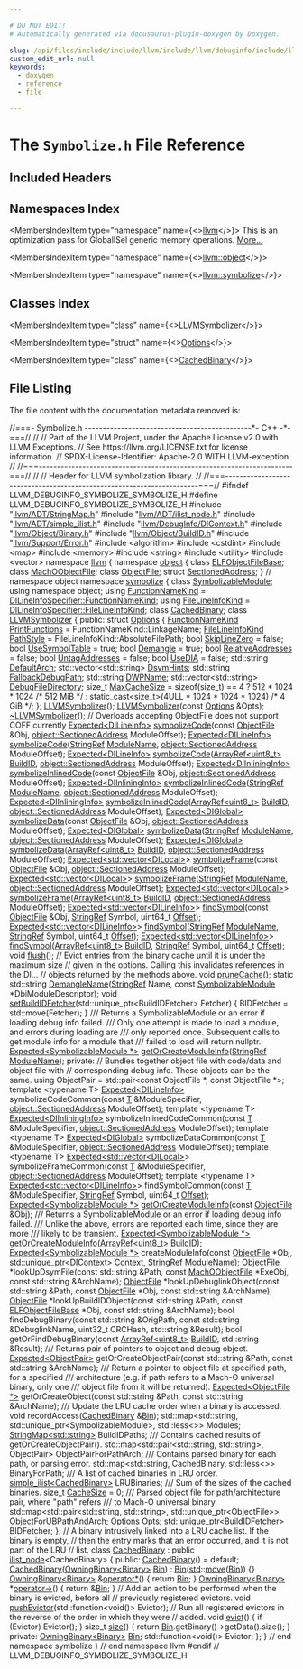 ```yaml
---

# DO NOT EDIT!
# Automatically generated via docusaurus-plugin-doxygen by Doxygen.

slug: /api/files/include/include/llvm/include/llvm/debuginfo/include/llvm/debuginfo/symbolize/symbolize-h
custom_edit_url: null
keywords:
  - doxygen
  - reference
  - file

---
```





# The `Symbolize.h` File Reference

<DoxygenPage pluginConfig={pluginConfig}>



## Included Headers

<IncludesList>
<IncludesListItem
  filePath="llvm/ADT/StringMap.h"
  permalink="/docs/api/files/include/include/llvm/include/llvm/adt/stringmap-h"
  isLocal="true" />
<IncludesListItem
  filePath="llvm/ADT/ilist_node.h"
  permalink="/docs/api/files/include/include/llvm/include/llvm/adt/ilist-node-h"
  isLocal="true" />
<IncludesListItem
  filePath="llvm/ADT/simple_ilist.h"
  permalink="/docs/api/files/include/include/llvm/include/llvm/adt/simple-ilist-h"
  isLocal="true" />
<IncludesListItem
  filePath="llvm/DebugInfo/DIContext.h"
  permalink="/docs/api/files/include/include/llvm/include/llvm/debuginfo/dicontext-h"
  isLocal="true" />
<IncludesListItem
  filePath="llvm/Object/Binary.h"
  permalink="/docs/api/files/include/include/llvm/include/llvm/object/binary-h"
  isLocal="true" />
<IncludesListItem
  filePath="llvm/Object/BuildID.h"
  permalink="/docs/api/files/include/include/llvm/include/llvm/object/buildid-h"
  isLocal="true" />
<IncludesListItem
  filePath="llvm/Support/Error.h"
  permalink="/docs/api/files/include/include/llvm/include/llvm/support/error-h"
  isLocal="true" />
<IncludesListItem
  filePath="algorithm"
  permalink=""
  isLocal="false" />
<IncludesListItem
  filePath="cstdint"
  permalink=""
  isLocal="false" />
<IncludesListItem
  filePath="map"
  permalink=""
  isLocal="false" />
<IncludesListItem
  filePath="memory"
  permalink=""
  isLocal="false" />
<IncludesListItem
  filePath="string"
  permalink=""
  isLocal="false" />
<IncludesListItem
  filePath="utility"
  permalink=""
  isLocal="false" />
<IncludesListItem
  filePath="vector"
  permalink=""
  isLocal="false" />
</IncludesList>

## Namespaces Index

<MembersIndex>

<MembersIndexItem
  type="namespace"
  name={<><a href="/docs/api/namespaces/llvm">llvm</a></>}>
This is an optimization pass for GlobalISel generic memory operations. <a href="/docs/api/namespaces/llvm/#details">More...</a>
</MembersIndexItem>

<MembersIndexItem
  type="namespace"
  name={<><a href="/docs/api/namespaces/llvm/object">llvm::object</a></>}>
</MembersIndexItem>

<MembersIndexItem
  type="namespace"
  name={<><a href="/docs/api/namespaces/llvm/symbolize">llvm::symbolize</a></>}>
</MembersIndexItem>

</MembersIndex>

## Classes Index

<MembersIndex>

<MembersIndexItem
  type="class"
  name={<><a href="/docs/api/classes/llvm/symbolize/llvmsymbolizer">LLVMSymbolizer</a></>}>
</MembersIndexItem>

<MembersIndexItem
  type="struct"
  name={<><a href="/docs/api/structs/llvm/symbolize/llvmsymbolizer/options">Options</a></>}>
</MembersIndexItem>

<MembersIndexItem
  type="class"
  name={<><a href="/docs/api/classes/llvm/symbolize/cachedbinary">CachedBinary</a></>}>
</MembersIndexItem>

</MembersIndex>


## File Listing

The file content with the documentation metadata removed is:

<ProgramListing>

<Link id="l00001" /><CodeLine lineNumber="1"><Highlight kind="comment">//===- Symbolize.h ----------------------------------------------&#42;- C++ -&#42;-===//</Highlight><Highlight kind="normal"></Highlight></CodeLine>
<Link id="l00002" /><CodeLine lineNumber="2"><Highlight kind="normal"></Highlight><Highlight kind="comment">//</Highlight><Highlight kind="normal"></Highlight></CodeLine>
<Link id="l00003" /><CodeLine lineNumber="3"><Highlight kind="normal"></Highlight><Highlight kind="comment">// Part of the LLVM Project, under the Apache License v2.0 with LLVM Exceptions.</Highlight><Highlight kind="normal"></Highlight></CodeLine>
<Link id="l00004" /><CodeLine lineNumber="4"><Highlight kind="normal"></Highlight><Highlight kind="comment">// See https://llvm.org/LICENSE.txt for license information.</Highlight><Highlight kind="normal"></Highlight></CodeLine>
<Link id="l00005" /><CodeLine lineNumber="5"><Highlight kind="normal"></Highlight><Highlight kind="comment">// SPDX-License-Identifier: Apache-2.0 WITH LLVM-exception</Highlight><Highlight kind="normal"></Highlight></CodeLine>
<Link id="l00006" /><CodeLine lineNumber="6"><Highlight kind="normal"></Highlight><Highlight kind="comment">//</Highlight><Highlight kind="normal"></Highlight></CodeLine>
<Link id="l00007" /><CodeLine lineNumber="7"><Highlight kind="normal"></Highlight><Highlight kind="comment">//===----------------------------------------------------------------------===//</Highlight><Highlight kind="normal"></Highlight></CodeLine>
<Link id="l00008" /><CodeLine lineNumber="8"><Highlight kind="normal"></Highlight><Highlight kind="comment">//</Highlight><Highlight kind="normal"></Highlight></CodeLine>
<Link id="l00009" /><CodeLine lineNumber="9"><Highlight kind="normal"></Highlight><Highlight kind="comment">// Header for LLVM symbolization library.</Highlight><Highlight kind="normal"></Highlight></CodeLine>
<Link id="l00010" /><CodeLine lineNumber="10"><Highlight kind="normal"></Highlight><Highlight kind="comment">//</Highlight><Highlight kind="normal"></Highlight></CodeLine>
<Link id="l00011" /><CodeLine lineNumber="11"><Highlight kind="normal"></Highlight><Highlight kind="comment">//===----------------------------------------------------------------------===//</Highlight><Highlight kind="normal"></Highlight></CodeLine>
<Link id="l00012" /><CodeLine lineNumber="12"><Highlight kind="normal"></Highlight></CodeLine>
<Link id="l00013" /><CodeLine lineNumber="13"><Highlight kind="normal"></Highlight><Highlight kind="preprocessor">#ifndef LLVM&#95;DEBUGINFO&#95;SYMBOLIZE&#95;SYMBOLIZE&#95;H</Highlight><Highlight kind="normal"></Highlight></CodeLine>
<Link id="l00014" /><CodeLine lineNumber="14"><Highlight kind="normal"></Highlight><Highlight kind="preprocessor">#define LLVM&#95;DEBUGINFO&#95;SYMBOLIZE&#95;SYMBOLIZE&#95;H</Highlight><Highlight kind="normal"></Highlight></CodeLine>
<Link id="l00015" /><CodeLine lineNumber="15"><Highlight kind="normal"></Highlight></CodeLine>
<Link id="l00016" /><CodeLine lineNumber="16"><Highlight kind="normal"></Highlight><Highlight kind="preprocessor">#include &quot;<a href="/docs/api/files/include/include/llvm/include/llvm/adt/stringmap-h">llvm/ADT/StringMap.h</a>&quot;</Highlight><Highlight kind="normal"></Highlight></CodeLine>
<Link id="l00017" /><CodeLine lineNumber="17"><Highlight kind="normal"></Highlight><Highlight kind="preprocessor">#include &quot;<a href="/docs/api/files/include/include/llvm/include/llvm/adt/ilist-node-h">llvm/ADT/ilist&#95;node.h</a>&quot;</Highlight><Highlight kind="normal"></Highlight></CodeLine>
<Link id="l00018" /><CodeLine lineNumber="18"><Highlight kind="normal"></Highlight><Highlight kind="preprocessor">#include &quot;<a href="/docs/api/files/include/include/llvm/include/llvm/adt/simple-ilist-h">llvm/ADT/simple&#95;ilist.h</a>&quot;</Highlight><Highlight kind="normal"></Highlight></CodeLine>
<Link id="l00019" /><CodeLine lineNumber="19"><Highlight kind="normal"></Highlight><Highlight kind="preprocessor">#include &quot;<a href="/docs/api/files/include/include/llvm/include/llvm/debuginfo/dicontext-h">llvm/DebugInfo/DIContext.h</a>&quot;</Highlight><Highlight kind="normal"></Highlight></CodeLine>
<Link id="l00020" /><CodeLine lineNumber="20"><Highlight kind="normal"></Highlight><Highlight kind="preprocessor">#include &quot;<a href="/docs/api/files/include/include/llvm/include/llvm/object/binary-h">llvm/Object/Binary.h</a>&quot;</Highlight><Highlight kind="normal"></Highlight></CodeLine>
<Link id="l00021" /><CodeLine lineNumber="21"><Highlight kind="normal"></Highlight><Highlight kind="preprocessor">#include &quot;<a href="/docs/api/files/include/include/llvm/include/llvm/object/buildid-h">llvm/Object/BuildID.h</a>&quot;</Highlight><Highlight kind="normal"></Highlight></CodeLine>
<Link id="l00022" /><CodeLine lineNumber="22"><Highlight kind="normal"></Highlight><Highlight kind="preprocessor">#include &quot;<a href="/docs/api/files/include/include/llvm/include/llvm/support/error-h">llvm/Support/Error.h</a>&quot;</Highlight><Highlight kind="normal"></Highlight></CodeLine>
<Link id="l00023" /><CodeLine lineNumber="23"><Highlight kind="normal"></Highlight><Highlight kind="preprocessor">#include &lt;algorithm&gt;</Highlight><Highlight kind="normal"></Highlight></CodeLine>
<Link id="l00024" /><CodeLine lineNumber="24"><Highlight kind="normal"></Highlight><Highlight kind="preprocessor">#include &lt;cstdint&gt;</Highlight><Highlight kind="normal"></Highlight></CodeLine>
<Link id="l00025" /><CodeLine lineNumber="25"><Highlight kind="normal"></Highlight><Highlight kind="preprocessor">#include &lt;map&gt;</Highlight><Highlight kind="normal"></Highlight></CodeLine>
<Link id="l00026" /><CodeLine lineNumber="26"><Highlight kind="normal"></Highlight><Highlight kind="preprocessor">#include &lt;memory&gt;</Highlight><Highlight kind="normal"></Highlight></CodeLine>
<Link id="l00027" /><CodeLine lineNumber="27"><Highlight kind="normal"></Highlight><Highlight kind="preprocessor">#include &lt;string&gt;</Highlight><Highlight kind="normal"></Highlight></CodeLine>
<Link id="l00028" /><CodeLine lineNumber="28"><Highlight kind="normal"></Highlight><Highlight kind="preprocessor">#include &lt;utility&gt;</Highlight><Highlight kind="normal"></Highlight></CodeLine>
<Link id="l00029" /><CodeLine lineNumber="29"><Highlight kind="normal"></Highlight><Highlight kind="preprocessor">#include &lt;vector&gt;</Highlight><Highlight kind="normal"></Highlight></CodeLine>
<Link id="l00030" /><CodeLine lineNumber="30"><Highlight kind="normal"></Highlight></CodeLine>
<Link id="l00031" /><CodeLine lineNumber="31"><Highlight kind="normal"></Highlight><Highlight kind="keyword">namespace </Highlight><Highlight kind="normal"><a href="/docs/api/namespaces/llvm">llvm</a> &#123;</Highlight></CodeLine>
<Link id="l00032" /><CodeLine lineNumber="32"><Highlight kind="normal"></Highlight><Highlight kind="keyword">namespace </Highlight><Highlight kind="normal"><a href="/docs/api/namespaces/llvm/object">object</a> &#123;</Highlight></CodeLine>
<Link id="l00033" /><CodeLine lineNumber="33"><Highlight kind="normal"></Highlight><Highlight kind="keyword">class </Highlight><Highlight kind="normal"><a href="/docs/api/classes/llvm/object/elfobjectfilebase">ELFObjectFileBase</a>;</Highlight></CodeLine>
<Link id="l00034" /><CodeLine lineNumber="34"><Highlight kind="normal"></Highlight><Highlight kind="keyword">class </Highlight><Highlight kind="normal"><a href="/docs/api/classes/llvm/object/machoobjectfile">MachOObjectFile</a>;</Highlight></CodeLine>
<Link id="l00035" /><CodeLine lineNumber="35"><Highlight kind="normal"></Highlight><Highlight kind="keyword">class </Highlight><Highlight kind="normal"><a href="/docs/api/classes/llvm/object/objectfile">ObjectFile</a>;</Highlight></CodeLine>
<Link id="l00036" /><CodeLine lineNumber="36"><Highlight kind="normal"></Highlight><Highlight kind="keyword">struct </Highlight><Highlight kind="normal"><a href="/docs/api/structs/llvm/object/sectionedaddress">SectionedAddress</a>;</Highlight></CodeLine>
<Link id="l00037" /><CodeLine lineNumber="37"><Highlight kind="normal">&#125; </Highlight><Highlight kind="comment">// namespace object</Highlight><Highlight kind="normal"></Highlight></CodeLine>
<Link id="l00038" /><CodeLine lineNumber="38"><Highlight kind="normal"></Highlight></CodeLine>
<Link id="l00039" /><CodeLine lineNumber="39"><Highlight kind="normal"></Highlight><Highlight kind="keyword">namespace </Highlight><Highlight kind="normal"><a href="/docs/api/namespaces/llvm/symbolize">symbolize</a> &#123;</Highlight></CodeLine>
<Link id="l00040" /><CodeLine lineNumber="40"><Highlight kind="normal"></Highlight></CodeLine>
<Link id="l00041" /><CodeLine lineNumber="41"><Highlight kind="normal"></Highlight><Highlight kind="keyword">class </Highlight><Highlight kind="normal"><a href="/docs/api/classes/llvm/symbolize/symbolizablemodule">SymbolizableModule</a>;</Highlight></CodeLine>
<Link id="l00042" /><CodeLine lineNumber="42"><Highlight kind="normal"></Highlight></CodeLine>
<Link id="l00043" /><CodeLine lineNumber="43"><Highlight kind="normal"></Highlight><Highlight kind="keyword">using namespace </Highlight><Highlight kind="normal">object;</Highlight></CodeLine>
<Link id="l00044" /><CodeLine lineNumber="44"><Highlight kind="normal"></Highlight></CodeLine>
<Link id="l00045" /><CodeLine lineNumber="45"><Highlight kind="normal"></Highlight><Highlight kind="keyword">using </Highlight><Highlight kind="normal"><a href="/docs/api/namespaces/llvm/symbolize/#af91736a8635f616fd8ff6b2123db6548">FunctionNameKind</a> = <a href="/docs/api/structs/llvm/dilineinfospecifier/#adb21199c7202d4e81277bb7c89d635b7">DILineInfoSpecifier::FunctionNameKind</a>;</Highlight></CodeLine>
<Link id="l00046" /><CodeLine lineNumber="46" lineLink="/docs/api/namespaces/llvm/symbolize/#a7303efc7166d6b0df753359078bdcc96"><Highlight kind="normal"></Highlight><Highlight kind="keyword">using </Highlight><Highlight kind="normal"><a href="/docs/api/namespaces/llvm/symbolize/#a7303efc7166d6b0df753359078bdcc96">FileLineInfoKind</a> = <a href="/docs/api/structs/llvm/dilineinfospecifier/#a4d01b170267924ab4225e3c93ad666c3">DILineInfoSpecifier::FileLineInfoKind</a>;</Highlight></CodeLine>
<Link id="l00047" /><CodeLine lineNumber="47"><Highlight kind="normal"></Highlight></CodeLine>
<Link id="l00048" /><CodeLine lineNumber="48"><Highlight kind="normal"></Highlight><Highlight kind="keyword">class </Highlight><Highlight kind="normal"><a href="/docs/api/classes/llvm/symbolize/cachedbinary">CachedBinary</a>;</Highlight></CodeLine>
<Link id="l00049" /><CodeLine lineNumber="49"><Highlight kind="normal"></Highlight></CodeLine>
<Link id="l00050" /><CodeLine lineNumber="50" lineLink="/docs/api/classes/llvm/symbolize/llvmsymbolizer"><Highlight kind="normal"></Highlight><Highlight kind="keyword">class </Highlight><Highlight kind="normal"><a href="/docs/api/classes/llvm/symbolize/llvmsymbolizer/#a39f13246dbb1bf0a0544be9235e67a66">LLVMSymbolizer</a> &#123;</Highlight></CodeLine>
<Link id="l00051" /><CodeLine lineNumber="51"><Highlight kind="normal"></Highlight><Highlight kind="keyword">public</Highlight><Highlight kind="normal">:</Highlight></CodeLine>
<Link id="l00052" /><CodeLine lineNumber="52" lineLink="/docs/api/structs/llvm/symbolize/llvmsymbolizer/options"><Highlight kind="normal">  </Highlight><Highlight kind="keyword">struct </Highlight><Highlight kind="normal"><a href="/docs/api/structs/llvm/symbolize/llvmsymbolizer/options">Options</a> &#123;</Highlight></CodeLine>
<Link id="l00053" /><CodeLine lineNumber="53" lineLink="/docs/api/structs/llvm/symbolize/llvmsymbolizer/options/#abdeb6aa63ca725500b49c4db43754590"><Highlight kind="normal">    <a href="/docs/api/namespaces/llvm/symbolize/#af91736a8635f616fd8ff6b2123db6548">FunctionNameKind</a> <a href="/docs/api/structs/llvm/symbolize/llvmsymbolizer/options/#abdeb6aa63ca725500b49c4db43754590">PrintFunctions</a> = FunctionNameKind::LinkageName;</Highlight></CodeLine>
<Link id="l00054" /><CodeLine lineNumber="54" lineLink="/docs/api/structs/llvm/symbolize/llvmsymbolizer/options/#ac51306e7ac181d7ec1da20ce1916880c"><Highlight kind="normal">    <a href="/docs/api/namespaces/llvm/symbolize/#a7303efc7166d6b0df753359078bdcc96">FileLineInfoKind</a> <a href="/docs/api/structs/llvm/symbolize/llvmsymbolizer/options/#ac51306e7ac181d7ec1da20ce1916880c">PathStyle</a> = FileLineInfoKind::AbsoluteFilePath;</Highlight></CodeLine>
<Link id="l00055" /><CodeLine lineNumber="55" lineLink="/docs/api/structs/llvm/symbolize/llvmsymbolizer/options/#aa4783fba6b6e13f949b16e840994a8ee"><Highlight kind="normal">    </Highlight><Highlight kind="keywordtype">bool</Highlight><Highlight kind="normal"> <a href="/docs/api/structs/llvm/symbolize/llvmsymbolizer/options/#aa4783fba6b6e13f949b16e840994a8ee">SkipLineZero</a> = </Highlight><Highlight kind="keyword">false</Highlight><Highlight kind="normal">;</Highlight></CodeLine>
<Link id="l00056" /><CodeLine lineNumber="56" lineLink="/docs/api/structs/llvm/symbolize/llvmsymbolizer/options/#a70b639e66b3942c70fa1901bfbf3d272"><Highlight kind="normal">    </Highlight><Highlight kind="keywordtype">bool</Highlight><Highlight kind="normal"> <a href="/docs/api/structs/llvm/symbolize/llvmsymbolizer/options/#a70b639e66b3942c70fa1901bfbf3d272">UseSymbolTable</a> = </Highlight><Highlight kind="keyword">true</Highlight><Highlight kind="normal">;</Highlight></CodeLine>
<Link id="l00057" /><CodeLine lineNumber="57" lineLink="/docs/api/structs/llvm/symbolize/llvmsymbolizer/options/#ae9015c857bcb610c7820e98868ee9234"><Highlight kind="normal">    </Highlight><Highlight kind="keywordtype">bool</Highlight><Highlight kind="normal"> <a href="/docs/api/structs/llvm/symbolize/llvmsymbolizer/options/#ae9015c857bcb610c7820e98868ee9234">Demangle</a> = </Highlight><Highlight kind="keyword">true</Highlight><Highlight kind="normal">;</Highlight></CodeLine>
<Link id="l00058" /><CodeLine lineNumber="58" lineLink="/docs/api/structs/llvm/symbolize/llvmsymbolizer/options/#a0cfccb5cd2ca34654b13689a68aaf9b3"><Highlight kind="normal">    </Highlight><Highlight kind="keywordtype">bool</Highlight><Highlight kind="normal"> <a href="/docs/api/structs/llvm/symbolize/llvmsymbolizer/options/#a0cfccb5cd2ca34654b13689a68aaf9b3">RelativeAddresses</a> = </Highlight><Highlight kind="keyword">false</Highlight><Highlight kind="normal">;</Highlight></CodeLine>
<Link id="l00059" /><CodeLine lineNumber="59" lineLink="/docs/api/structs/llvm/symbolize/llvmsymbolizer/options/#aba0534ea60e4717517fefc3b8a49e54e"><Highlight kind="normal">    </Highlight><Highlight kind="keywordtype">bool</Highlight><Highlight kind="normal"> <a href="/docs/api/structs/llvm/symbolize/llvmsymbolizer/options/#aba0534ea60e4717517fefc3b8a49e54e">UntagAddresses</a> = </Highlight><Highlight kind="keyword">false</Highlight><Highlight kind="normal">;</Highlight></CodeLine>
<Link id="l00060" /><CodeLine lineNumber="60" lineLink="/docs/api/structs/llvm/symbolize/llvmsymbolizer/options/#ad0b3267d113eb687cdcfec35a39ac468"><Highlight kind="normal">    </Highlight><Highlight kind="keywordtype">bool</Highlight><Highlight kind="normal"> <a href="/docs/api/structs/llvm/symbolize/llvmsymbolizer/options/#ad0b3267d113eb687cdcfec35a39ac468">UseDIA</a> = </Highlight><Highlight kind="keyword">false</Highlight><Highlight kind="normal">;</Highlight></CodeLine>
<Link id="l00061" /><CodeLine lineNumber="61" lineLink="/docs/api/structs/llvm/symbolize/llvmsymbolizer/options/#a7ea5a0427602386e097882ad55e55f8b"><Highlight kind="normal">    std::string <a href="/docs/api/structs/llvm/symbolize/llvmsymbolizer/options/#a7ea5a0427602386e097882ad55e55f8b">DefaultArch</a>;</Highlight></CodeLine>
<Link id="l00062" /><CodeLine lineNumber="62" lineLink="/docs/api/structs/llvm/symbolize/llvmsymbolizer/options/#a83bfb6706040239f0dca6b15aa8d29d9"><Highlight kind="normal">    std::vector&lt;std::string&gt; <a href="/docs/api/structs/llvm/symbolize/llvmsymbolizer/options/#a83bfb6706040239f0dca6b15aa8d29d9">DsymHints</a>;</Highlight></CodeLine>
<Link id="l00063" /><CodeLine lineNumber="63" lineLink="/docs/api/structs/llvm/symbolize/llvmsymbolizer/options/#ab6a0411a2a1d6772f0fabca4d3b6a5f9"><Highlight kind="normal">    std::string <a href="/docs/api/structs/llvm/symbolize/llvmsymbolizer/options/#ab6a0411a2a1d6772f0fabca4d3b6a5f9">FallbackDebugPath</a>;</Highlight></CodeLine>
<Link id="l00064" /><CodeLine lineNumber="64" lineLink="/docs/api/structs/llvm/symbolize/llvmsymbolizer/options/#a2c1e920d268588d487485128a1bcc501"><Highlight kind="normal">    std::string <a href="/docs/api/structs/llvm/symbolize/llvmsymbolizer/options/#a2c1e920d268588d487485128a1bcc501">DWPName</a>;</Highlight></CodeLine>
<Link id="l00065" /><CodeLine lineNumber="65" lineLink="/docs/api/structs/llvm/symbolize/llvmsymbolizer/options/#a631a1874eff8ce24ab44c9feb7a7138c"><Highlight kind="normal">    std::vector&lt;std::string&gt; <a href="/docs/api/structs/llvm/symbolize/llvmsymbolizer/options/#a631a1874eff8ce24ab44c9feb7a7138c">DebugFileDirectory</a>;</Highlight></CodeLine>
<Link id="l00066" /><CodeLine lineNumber="66" lineLink="/docs/api/structs/llvm/symbolize/llvmsymbolizer/options/#af3f3c20d065771eed9d78bcb7f1e0e78"><Highlight kind="normal">    </Highlight><Highlight kind="keywordtype">size&#95;t</Highlight><Highlight kind="normal"> <a href="/docs/api/structs/llvm/symbolize/llvmsymbolizer/options/#af3f3c20d065771eed9d78bcb7f1e0e78">MaxCacheSize</a> =</Highlight></CodeLine>
<Link id="l00067" /><CodeLine lineNumber="67"><Highlight kind="normal">        </Highlight><Highlight kind="keyword">sizeof</Highlight><Highlight kind="normal">(size&#95;t) == 4</Highlight></CodeLine>
<Link id="l00068" /><CodeLine lineNumber="68"><Highlight kind="normal">            ? 512 &#42; 1024 &#42; 1024 </Highlight><Highlight kind="comment">/&#42; 512 MiB &#42;/</Highlight><Highlight kind="normal"></Highlight></CodeLine>
<Link id="l00069" /><CodeLine lineNumber="69"><Highlight kind="normal">            : static&#95;cast&lt;size&#95;t&gt;(4ULL &#42; 1024 &#42; 1024 &#42; 1024) </Highlight><Highlight kind="comment">/&#42; 4 GiB &#42;/</Highlight><Highlight kind="normal">;</Highlight></CodeLine>
<Link id="l00070" /><CodeLine lineNumber="70"><Highlight kind="normal">  &#125;;</Highlight></CodeLine>
<Link id="l00071" /><CodeLine lineNumber="71"><Highlight kind="normal"></Highlight></CodeLine>
<Link id="l00072" /><CodeLine lineNumber="72" lineLink="/docs/api/classes/llvm/symbolize/llvmsymbolizer/#a39f13246dbb1bf0a0544be9235e67a66"><Highlight kind="normal">  <a href="/docs/api/classes/llvm/symbolize/llvmsymbolizer/#a39f13246dbb1bf0a0544be9235e67a66">LLVMSymbolizer</a>();</Highlight></CodeLine>
<Link id="l00073" /><CodeLine lineNumber="73"><Highlight kind="normal">  <a href="/docs/api/classes/llvm/symbolize/llvmsymbolizer/#a39f13246dbb1bf0a0544be9235e67a66">LLVMSymbolizer</a>(</Highlight><Highlight kind="keyword">const</Highlight><Highlight kind="normal"> <a href="/docs/api/structs/llvm/symbolize/llvmsymbolizer/options">Options</a> &amp;Opts);</Highlight></CodeLine>
<Link id="l00074" /><CodeLine lineNumber="74"><Highlight kind="normal"></Highlight></CodeLine>
<Link id="l00075" /><CodeLine lineNumber="75" lineLink="/docs/api/classes/llvm/symbolize/llvmsymbolizer/#afdca06adf505798c2388e3a5f9e6e843"><Highlight kind="normal">  <a href="/docs/api/classes/llvm/symbolize/llvmsymbolizer/#afdca06adf505798c2388e3a5f9e6e843">~LLVMSymbolizer</a>();</Highlight></CodeLine>
<Link id="l00076" /><CodeLine lineNumber="76"><Highlight kind="normal"></Highlight></CodeLine>
<Link id="l00077" /><CodeLine lineNumber="77"><Highlight kind="normal">  </Highlight><Highlight kind="comment">// Overloads accepting ObjectFile does not support COFF currently</Highlight><Highlight kind="normal"></Highlight></CodeLine>
<Link id="l00078" /><CodeLine lineNumber="78"><Highlight kind="normal">  <a href="/docs/api/classes/llvm/expected">Expected&lt;DILineInfo&gt;</a> <a href="/docs/api/classes/llvm/symbolize/llvmsymbolizer/#a470d2db86d3df75e22b547906ca11f8a">symbolizeCode</a>(</Highlight><Highlight kind="keyword">const</Highlight><Highlight kind="normal"> <a href="/docs/api/classes/llvm/object/objectfile">ObjectFile</a> &amp;Obj,</Highlight></CodeLine>
<Link id="l00079" /><CodeLine lineNumber="79"><Highlight kind="normal">                                     <a href="/docs/api/structs/llvm/object/sectionedaddress">object::SectionedAddress</a> ModuleOffset);</Highlight></CodeLine>
<Link id="l00080" /><CodeLine lineNumber="80"><Highlight kind="normal">  <a href="/docs/api/classes/llvm/expected">Expected&lt;DILineInfo&gt;</a> <a href="/docs/api/classes/llvm/symbolize/llvmsymbolizer/#a470d2db86d3df75e22b547906ca11f8a">symbolizeCode</a>(<a href="/docs/api/classes/llvm/stringref">StringRef</a> <a href="/docs/api/structs/modulename">ModuleName</a>,</Highlight></CodeLine>
<Link id="l00081" /><CodeLine lineNumber="81"><Highlight kind="normal">                                     <a href="/docs/api/structs/llvm/object/sectionedaddress">object::SectionedAddress</a> ModuleOffset);</Highlight></CodeLine>
<Link id="l00082" /><CodeLine lineNumber="82"><Highlight kind="normal">  <a href="/docs/api/classes/llvm/expected">Expected&lt;DILineInfo&gt;</a> <a href="/docs/api/classes/llvm/symbolize/llvmsymbolizer/#a470d2db86d3df75e22b547906ca11f8a">symbolizeCode</a>(<a href="/docs/api/classes/llvm/arrayref">ArrayRef&lt;uint8&#95;t&gt;</a> <a href="/docs/api/namespaces/llvm/object/#a4304894bcf353bce5ba4d3dd7ff534d7">BuildID</a>,</Highlight></CodeLine>
<Link id="l00083" /><CodeLine lineNumber="83"><Highlight kind="normal">                                     <a href="/docs/api/structs/llvm/object/sectionedaddress">object::SectionedAddress</a> ModuleOffset);</Highlight></CodeLine>
<Link id="l00084" /><CodeLine lineNumber="84"><Highlight kind="normal">  <a href="/docs/api/classes/llvm/expected">Expected&lt;DIInliningInfo&gt;</a></Highlight></CodeLine>
<Link id="l00085" /><CodeLine lineNumber="85"><Highlight kind="normal">  <a href="/docs/api/classes/llvm/symbolize/llvmsymbolizer/#a10c142501ceaf80a4cec850facc43fef">symbolizeInlinedCode</a>(</Highlight><Highlight kind="keyword">const</Highlight><Highlight kind="normal"> <a href="/docs/api/classes/llvm/object/objectfile">ObjectFile</a> &amp;Obj,</Highlight></CodeLine>
<Link id="l00086" /><CodeLine lineNumber="86"><Highlight kind="normal">                       <a href="/docs/api/structs/llvm/object/sectionedaddress">object::SectionedAddress</a> ModuleOffset);</Highlight></CodeLine>
<Link id="l00087" /><CodeLine lineNumber="87"><Highlight kind="normal">  <a href="/docs/api/classes/llvm/expected">Expected&lt;DIInliningInfo&gt;</a></Highlight></CodeLine>
<Link id="l00088" /><CodeLine lineNumber="88"><Highlight kind="normal">  <a href="/docs/api/classes/llvm/symbolize/llvmsymbolizer/#a10c142501ceaf80a4cec850facc43fef">symbolizeInlinedCode</a>(<a href="/docs/api/classes/llvm/stringref">StringRef</a> <a href="/docs/api/structs/modulename">ModuleName</a>,</Highlight></CodeLine>
<Link id="l00089" /><CodeLine lineNumber="89"><Highlight kind="normal">                       <a href="/docs/api/structs/llvm/object/sectionedaddress">object::SectionedAddress</a> ModuleOffset);</Highlight></CodeLine>
<Link id="l00090" /><CodeLine lineNumber="90"><Highlight kind="normal">  <a href="/docs/api/classes/llvm/expected">Expected&lt;DIInliningInfo&gt;</a></Highlight></CodeLine>
<Link id="l00091" /><CodeLine lineNumber="91"><Highlight kind="normal">  <a href="/docs/api/classes/llvm/symbolize/llvmsymbolizer/#a10c142501ceaf80a4cec850facc43fef">symbolizeInlinedCode</a>(<a href="/docs/api/classes/llvm/arrayref">ArrayRef&lt;uint8&#95;t&gt;</a> <a href="/docs/api/namespaces/llvm/object/#a4304894bcf353bce5ba4d3dd7ff534d7">BuildID</a>,</Highlight></CodeLine>
<Link id="l00092" /><CodeLine lineNumber="92"><Highlight kind="normal">                       <a href="/docs/api/structs/llvm/object/sectionedaddress">object::SectionedAddress</a> ModuleOffset);</Highlight></CodeLine>
<Link id="l00093" /><CodeLine lineNumber="93"><Highlight kind="normal"></Highlight></CodeLine>
<Link id="l00094" /><CodeLine lineNumber="94"><Highlight kind="normal">  <a href="/docs/api/classes/llvm/expected">Expected&lt;DIGlobal&gt;</a> <a href="/docs/api/classes/llvm/symbolize/llvmsymbolizer/#ad30dcb9a6b361365791c5cf0286550a9">symbolizeData</a>(</Highlight><Highlight kind="keyword">const</Highlight><Highlight kind="normal"> <a href="/docs/api/classes/llvm/object/objectfile">ObjectFile</a> &amp;Obj,</Highlight></CodeLine>
<Link id="l00095" /><CodeLine lineNumber="95"><Highlight kind="normal">                                   <a href="/docs/api/structs/llvm/object/sectionedaddress">object::SectionedAddress</a> ModuleOffset);</Highlight></CodeLine>
<Link id="l00096" /><CodeLine lineNumber="96"><Highlight kind="normal">  <a href="/docs/api/classes/llvm/expected">Expected&lt;DIGlobal&gt;</a> <a href="/docs/api/classes/llvm/symbolize/llvmsymbolizer/#ad30dcb9a6b361365791c5cf0286550a9">symbolizeData</a>(<a href="/docs/api/classes/llvm/stringref">StringRef</a> <a href="/docs/api/structs/modulename">ModuleName</a>,</Highlight></CodeLine>
<Link id="l00097" /><CodeLine lineNumber="97"><Highlight kind="normal">                                   <a href="/docs/api/structs/llvm/object/sectionedaddress">object::SectionedAddress</a> ModuleOffset);</Highlight></CodeLine>
<Link id="l00098" /><CodeLine lineNumber="98"><Highlight kind="normal">  <a href="/docs/api/classes/llvm/expected">Expected&lt;DIGlobal&gt;</a> <a href="/docs/api/classes/llvm/symbolize/llvmsymbolizer/#ad30dcb9a6b361365791c5cf0286550a9">symbolizeData</a>(<a href="/docs/api/classes/llvm/arrayref">ArrayRef&lt;uint8&#95;t&gt;</a> <a href="/docs/api/namespaces/llvm/object/#a4304894bcf353bce5ba4d3dd7ff534d7">BuildID</a>,</Highlight></CodeLine>
<Link id="l00099" /><CodeLine lineNumber="99"><Highlight kind="normal">                                   <a href="/docs/api/structs/llvm/object/sectionedaddress">object::SectionedAddress</a> ModuleOffset);</Highlight></CodeLine>
<Link id="l00100" /><CodeLine lineNumber="100"><Highlight kind="normal">  <a href="/docs/api/classes/llvm/expected">Expected&lt;std::vector&lt;DILocal&gt;</a>&gt;</Highlight></CodeLine>
<Link id="l00101" /><CodeLine lineNumber="101"><Highlight kind="normal">  <a href="/docs/api/classes/llvm/symbolize/llvmsymbolizer/#ad5af875d56b4ad947a488f347d754eaa">symbolizeFrame</a>(</Highlight><Highlight kind="keyword">const</Highlight><Highlight kind="normal"> <a href="/docs/api/classes/llvm/object/objectfile">ObjectFile</a> &amp;Obj, <a href="/docs/api/structs/llvm/object/sectionedaddress">object::SectionedAddress</a> ModuleOffset);</Highlight></CodeLine>
<Link id="l00102" /><CodeLine lineNumber="102"><Highlight kind="normal">  <a href="/docs/api/classes/llvm/expected">Expected&lt;std::vector&lt;DILocal&gt;</a>&gt;</Highlight></CodeLine>
<Link id="l00103" /><CodeLine lineNumber="103"><Highlight kind="normal">  <a href="/docs/api/classes/llvm/symbolize/llvmsymbolizer/#ad5af875d56b4ad947a488f347d754eaa">symbolizeFrame</a>(<a href="/docs/api/classes/llvm/stringref">StringRef</a> <a href="/docs/api/structs/modulename">ModuleName</a>, <a href="/docs/api/structs/llvm/object/sectionedaddress">object::SectionedAddress</a> ModuleOffset);</Highlight></CodeLine>
<Link id="l00104" /><CodeLine lineNumber="104"><Highlight kind="normal">  <a href="/docs/api/classes/llvm/expected">Expected&lt;std::vector&lt;DILocal&gt;</a>&gt;</Highlight></CodeLine>
<Link id="l00105" /><CodeLine lineNumber="105"><Highlight kind="normal">  <a href="/docs/api/classes/llvm/symbolize/llvmsymbolizer/#ad5af875d56b4ad947a488f347d754eaa">symbolizeFrame</a>(<a href="/docs/api/classes/llvm/arrayref">ArrayRef&lt;uint8&#95;t&gt;</a> <a href="/docs/api/namespaces/llvm/object/#a4304894bcf353bce5ba4d3dd7ff534d7">BuildID</a>,</Highlight></CodeLine>
<Link id="l00106" /><CodeLine lineNumber="106"><Highlight kind="normal">                 <a href="/docs/api/structs/llvm/object/sectionedaddress">object::SectionedAddress</a> ModuleOffset);</Highlight></CodeLine>
<Link id="l00107" /><CodeLine lineNumber="107"><Highlight kind="normal"></Highlight></CodeLine>
<Link id="l00108" /><CodeLine lineNumber="108"><Highlight kind="normal">  <a href="/docs/api/classes/llvm/expected">Expected&lt;std::vector&lt;DILineInfo&gt;</a>&gt;</Highlight></CodeLine>
<Link id="l00109" /><CodeLine lineNumber="109"><Highlight kind="normal">  <a href="/docs/api/classes/llvm/symbolize/llvmsymbolizer/#a07f4f2aabb99792d97308004be63e439">findSymbol</a>(</Highlight><Highlight kind="keyword">const</Highlight><Highlight kind="normal"> <a href="/docs/api/classes/llvm/object/objectfile">ObjectFile</a> &amp;Obj, <a href="/docs/api/classes/llvm/stringref">StringRef</a> Symbol, uint64&#95;t <a href="/docs/api/namespaces/llvm/#a05f5b9a11bdcc5feba62899f95dcf878a3134224cba2545bc57954d3b072aebb4">Offset</a>);</Highlight></CodeLine>
<Link id="l00110" /><CodeLine lineNumber="110"><Highlight kind="normal">  <a href="/docs/api/classes/llvm/expected">Expected&lt;std::vector&lt;DILineInfo&gt;</a>&gt;</Highlight></CodeLine>
<Link id="l00111" /><CodeLine lineNumber="111"><Highlight kind="normal">  <a href="/docs/api/classes/llvm/symbolize/llvmsymbolizer/#a07f4f2aabb99792d97308004be63e439">findSymbol</a>(<a href="/docs/api/classes/llvm/stringref">StringRef</a> <a href="/docs/api/structs/modulename">ModuleName</a>, <a href="/docs/api/classes/llvm/stringref">StringRef</a> Symbol, uint64&#95;t <a href="/docs/api/namespaces/llvm/#a05f5b9a11bdcc5feba62899f95dcf878a3134224cba2545bc57954d3b072aebb4">Offset</a>);</Highlight></CodeLine>
<Link id="l00112" /><CodeLine lineNumber="112"><Highlight kind="normal">  <a href="/docs/api/classes/llvm/expected">Expected&lt;std::vector&lt;DILineInfo&gt;</a>&gt;</Highlight></CodeLine>
<Link id="l00113" /><CodeLine lineNumber="113"><Highlight kind="normal">  <a href="/docs/api/classes/llvm/symbolize/llvmsymbolizer/#a07f4f2aabb99792d97308004be63e439">findSymbol</a>(<a href="/docs/api/classes/llvm/arrayref">ArrayRef&lt;uint8&#95;t&gt;</a> <a href="/docs/api/namespaces/llvm/object/#a4304894bcf353bce5ba4d3dd7ff534d7">BuildID</a>, <a href="/docs/api/classes/llvm/stringref">StringRef</a> Symbol, uint64&#95;t <a href="/docs/api/namespaces/llvm/#a05f5b9a11bdcc5feba62899f95dcf878a3134224cba2545bc57954d3b072aebb4">Offset</a>);</Highlight></CodeLine>
<Link id="l00114" /><CodeLine lineNumber="114"><Highlight kind="normal"></Highlight></CodeLine>
<Link id="l00115" /><CodeLine lineNumber="115"><Highlight kind="normal">  </Highlight><Highlight kind="keywordtype">void</Highlight><Highlight kind="normal"> <a href="/docs/api/classes/llvm/symbolize/llvmsymbolizer/#a55acc9d1e9e674ff72434597c181ecd1">flush</a>();</Highlight></CodeLine>
<Link id="l00116" /><CodeLine lineNumber="116"><Highlight kind="normal"></Highlight></CodeLine>
<Link id="l00117" /><CodeLine lineNumber="117"><Highlight kind="normal">  </Highlight><Highlight kind="comment">// Evict entries from the binary cache until it is under the maximum size</Highlight><Highlight kind="normal"></Highlight></CodeLine>
<Link id="l00118" /><CodeLine lineNumber="118"><Highlight kind="normal">  </Highlight><Highlight kind="comment">// given in the options. Calling this invalidates references in the DI...</Highlight><Highlight kind="normal"></Highlight></CodeLine>
<Link id="l00119" /><CodeLine lineNumber="119"><Highlight kind="normal">  </Highlight><Highlight kind="comment">// objects returned by the methods above.</Highlight><Highlight kind="normal"></Highlight></CodeLine>
<Link id="l00120" /><CodeLine lineNumber="120"><Highlight kind="normal">  </Highlight><Highlight kind="keywordtype">void</Highlight><Highlight kind="normal"> <a href="/docs/api/classes/llvm/symbolize/llvmsymbolizer/#a06ed8ab9b40fc7e7570f10a81a9c3fc1">pruneCache</a>();</Highlight></CodeLine>
<Link id="l00121" /><CodeLine lineNumber="121"><Highlight kind="normal"></Highlight></CodeLine>
<Link id="l00122" /><CodeLine lineNumber="122"><Highlight kind="normal">  </Highlight><Highlight kind="keyword">static</Highlight><Highlight kind="normal"> std::string</Highlight></CodeLine>
<Link id="l00123" /><CodeLine lineNumber="123"><Highlight kind="normal">  <a href="/docs/api/classes/llvm/symbolize/llvmsymbolizer/#a06a25cb56878fe4f0431c046d1a67fcf">DemangleName</a>(<a href="/docs/api/classes/llvm/stringref">StringRef</a> Name, </Highlight><Highlight kind="keyword">const</Highlight><Highlight kind="normal"> <a href="/docs/api/classes/llvm/symbolize/symbolizablemodule">SymbolizableModule</a> &#42;DbiModuleDescriptor);</Highlight></CodeLine>
<Link id="l00124" /><CodeLine lineNumber="124"><Highlight kind="normal"></Highlight></CodeLine>
<Link id="l00125" /><CodeLine lineNumber="125" lineLink="/docs/api/classes/llvm/symbolize/llvmsymbolizer/#afebf63c3ae5d72cba8af7b99c6f8dc42"><Highlight kind="normal">  </Highlight><Highlight kind="keywordtype">void</Highlight><Highlight kind="normal"> <a href="/docs/api/classes/llvm/symbolize/llvmsymbolizer/#afebf63c3ae5d72cba8af7b99c6f8dc42">setBuildIDFetcher</a>(std::unique&#95;ptr&lt;BuildIDFetcher&gt; Fetcher) &#123;</Highlight></CodeLine>
<Link id="l00126" /><CodeLine lineNumber="126"><Highlight kind="normal">    BIDFetcher = std::move(Fetcher);</Highlight></CodeLine>
<Link id="l00127" /><CodeLine lineNumber="127"><Highlight kind="normal">  &#125;</Highlight></CodeLine>
<Link id="l00128" /><CodeLine lineNumber="128"><Highlight kind="normal"></Highlight><Highlight kind="comment"></Highlight></CodeLine>
<Link id="l00129" /><CodeLine lineNumber="129"><Highlight kind="comment">  /// Returns a SymbolizableModule or an error if loading debug info failed.</Highlight></CodeLine>
<Link id="l00130" /><CodeLine lineNumber="130"><Highlight kind="comment">  /// Only one attempt is made to load a module, and errors during loading are</Highlight></CodeLine>
<Link id="l00131" /><CodeLine lineNumber="131"><Highlight kind="comment">  /// only reported once. Subsequent calls to get module info for a module that</Highlight></CodeLine>
<Link id="l00132" /><CodeLine lineNumber="132"><Highlight kind="comment">  /// failed to load will return nullptr.</Highlight><Highlight kind="normal"></Highlight></CodeLine>
<Link id="l00133" /><CodeLine lineNumber="133"><Highlight kind="normal">  <a href="/docs/api/classes/llvm/expected">Expected&lt;SymbolizableModule &#42;&gt;</a> <a href="/docs/api/classes/llvm/symbolize/llvmsymbolizer/#aed363690d82a9bc955ab653a37e75090">getOrCreateModuleInfo</a>(<a href="/docs/api/classes/llvm/stringref">StringRef</a> <a href="/docs/api/structs/modulename">ModuleName</a>);</Highlight></CodeLine>
<Link id="l00134" /><CodeLine lineNumber="134"><Highlight kind="normal"></Highlight></CodeLine>
<Link id="l00135" /><CodeLine lineNumber="135"><Highlight kind="normal"></Highlight><Highlight kind="keyword">private</Highlight><Highlight kind="normal">:</Highlight></CodeLine>
<Link id="l00136" /><CodeLine lineNumber="136"><Highlight kind="normal">  </Highlight><Highlight kind="comment">// Bundles together object file with code/data and object file with</Highlight><Highlight kind="normal"></Highlight></CodeLine>
<Link id="l00137" /><CodeLine lineNumber="137"><Highlight kind="normal">  </Highlight><Highlight kind="comment">// corresponding debug info. These objects can be the same.</Highlight><Highlight kind="normal"></Highlight></CodeLine>
<Link id="l00138" /><CodeLine lineNumber="138"><Highlight kind="normal">  </Highlight><Highlight kind="keyword">using </Highlight><Highlight kind="normal">ObjectPair = std::pair&lt;const ObjectFile &#42;, const ObjectFile &#42;&gt;;</Highlight></CodeLine>
<Link id="l00139" /><CodeLine lineNumber="139"><Highlight kind="normal"></Highlight></CodeLine>
<Link id="l00140" /><CodeLine lineNumber="140"><Highlight kind="normal">  </Highlight><Highlight kind="keyword">template</Highlight><Highlight kind="normal"> &lt;</Highlight><Highlight kind="keyword">typename</Highlight><Highlight kind="normal"> T&gt;</Highlight></CodeLine>
<Link id="l00141" /><CodeLine lineNumber="141"><Highlight kind="normal">  <a href="/docs/api/classes/llvm/expected">Expected&lt;DILineInfo&gt;</a></Highlight></CodeLine>
<Link id="l00142" /><CodeLine lineNumber="142"><Highlight kind="normal">  symbolizeCodeCommon(</Highlight><Highlight kind="keyword">const</Highlight><Highlight kind="normal"> <a href="/docs/api/files/lib/lib/target/lib/target/mips/mips16isellowering-cpp/#a0acb682b8260ab1c60b918599864e2e5">T</a> &amp;ModuleSpecifier,</Highlight></CodeLine>
<Link id="l00143" /><CodeLine lineNumber="143"><Highlight kind="normal">                      <a href="/docs/api/structs/llvm/object/sectionedaddress">object::SectionedAddress</a> ModuleOffset);</Highlight></CodeLine>
<Link id="l00144" /><CodeLine lineNumber="144"><Highlight kind="normal">  </Highlight><Highlight kind="keyword">template</Highlight><Highlight kind="normal"> &lt;</Highlight><Highlight kind="keyword">typename</Highlight><Highlight kind="normal"> T&gt;</Highlight></CodeLine>
<Link id="l00145" /><CodeLine lineNumber="145"><Highlight kind="normal">  <a href="/docs/api/classes/llvm/expected">Expected&lt;DIInliningInfo&gt;</a></Highlight></CodeLine>
<Link id="l00146" /><CodeLine lineNumber="146"><Highlight kind="normal">  symbolizeInlinedCodeCommon(</Highlight><Highlight kind="keyword">const</Highlight><Highlight kind="normal"> <a href="/docs/api/files/lib/lib/target/lib/target/mips/mips16isellowering-cpp/#a0acb682b8260ab1c60b918599864e2e5">T</a> &amp;ModuleSpecifier,</Highlight></CodeLine>
<Link id="l00147" /><CodeLine lineNumber="147"><Highlight kind="normal">                             <a href="/docs/api/structs/llvm/object/sectionedaddress">object::SectionedAddress</a> ModuleOffset);</Highlight></CodeLine>
<Link id="l00148" /><CodeLine lineNumber="148"><Highlight kind="normal">  </Highlight><Highlight kind="keyword">template</Highlight><Highlight kind="normal"> &lt;</Highlight><Highlight kind="keyword">typename</Highlight><Highlight kind="normal"> T&gt;</Highlight></CodeLine>
<Link id="l00149" /><CodeLine lineNumber="149"><Highlight kind="normal">  <a href="/docs/api/classes/llvm/expected">Expected&lt;DIGlobal&gt;</a> symbolizeDataCommon(</Highlight><Highlight kind="keyword">const</Highlight><Highlight kind="normal"> <a href="/docs/api/files/lib/lib/target/lib/target/mips/mips16isellowering-cpp/#a0acb682b8260ab1c60b918599864e2e5">T</a> &amp;ModuleSpecifier,</Highlight></CodeLine>
<Link id="l00150" /><CodeLine lineNumber="150"><Highlight kind="normal">                                         <a href="/docs/api/structs/llvm/object/sectionedaddress">object::SectionedAddress</a> ModuleOffset);</Highlight></CodeLine>
<Link id="l00151" /><CodeLine lineNumber="151"><Highlight kind="normal">  </Highlight><Highlight kind="keyword">template</Highlight><Highlight kind="normal"> &lt;</Highlight><Highlight kind="keyword">typename</Highlight><Highlight kind="normal"> T&gt;</Highlight></CodeLine>
<Link id="l00152" /><CodeLine lineNumber="152"><Highlight kind="normal">  <a href="/docs/api/classes/llvm/expected">Expected&lt;std::vector&lt;DILocal&gt;</a>&gt;</Highlight></CodeLine>
<Link id="l00153" /><CodeLine lineNumber="153"><Highlight kind="normal">  symbolizeFrameCommon(</Highlight><Highlight kind="keyword">const</Highlight><Highlight kind="normal"> <a href="/docs/api/files/lib/lib/target/lib/target/mips/mips16isellowering-cpp/#a0acb682b8260ab1c60b918599864e2e5">T</a> &amp;ModuleSpecifier,</Highlight></CodeLine>
<Link id="l00154" /><CodeLine lineNumber="154"><Highlight kind="normal">                       <a href="/docs/api/structs/llvm/object/sectionedaddress">object::SectionedAddress</a> ModuleOffset);</Highlight></CodeLine>
<Link id="l00155" /><CodeLine lineNumber="155"><Highlight kind="normal">  </Highlight><Highlight kind="keyword">template</Highlight><Highlight kind="normal"> &lt;</Highlight><Highlight kind="keyword">typename</Highlight><Highlight kind="normal"> T&gt;</Highlight></CodeLine>
<Link id="l00156" /><CodeLine lineNumber="156"><Highlight kind="normal">  <a href="/docs/api/classes/llvm/expected">Expected&lt;std::vector&lt;DILineInfo&gt;</a>&gt;</Highlight></CodeLine>
<Link id="l00157" /><CodeLine lineNumber="157"><Highlight kind="normal">  findSymbolCommon(</Highlight><Highlight kind="keyword">const</Highlight><Highlight kind="normal"> <a href="/docs/api/files/lib/lib/target/lib/target/mips/mips16isellowering-cpp/#a0acb682b8260ab1c60b918599864e2e5">T</a> &amp;ModuleSpecifier, <a href="/docs/api/classes/llvm/stringref">StringRef</a> Symbol, uint64&#95;t <a href="/docs/api/namespaces/llvm/#a05f5b9a11bdcc5feba62899f95dcf878a3134224cba2545bc57954d3b072aebb4">Offset</a>);</Highlight></CodeLine>
<Link id="l00158" /><CodeLine lineNumber="158"><Highlight kind="normal"></Highlight></CodeLine>
<Link id="l00159" /><CodeLine lineNumber="159"><Highlight kind="normal">  <a href="/docs/api/classes/llvm/expected">Expected&lt;SymbolizableModule &#42;&gt;</a> <a href="/docs/api/classes/llvm/symbolize/llvmsymbolizer/#aed363690d82a9bc955ab653a37e75090">getOrCreateModuleInfo</a>(</Highlight><Highlight kind="keyword">const</Highlight><Highlight kind="normal"> <a href="/docs/api/classes/llvm/object/objectfile">ObjectFile</a> &amp;Obj);</Highlight></CodeLine>
<Link id="l00160" /><CodeLine lineNumber="160"><Highlight kind="normal"></Highlight><Highlight kind="comment"></Highlight></CodeLine>
<Link id="l00161" /><CodeLine lineNumber="161"><Highlight kind="comment">  /// Returns a SymbolizableModule or an error if loading debug info failed.</Highlight></CodeLine>
<Link id="l00162" /><CodeLine lineNumber="162"><Highlight kind="comment">  /// Unlike the above, errors are reported each time, since they are more</Highlight></CodeLine>
<Link id="l00163" /><CodeLine lineNumber="163"><Highlight kind="comment">  /// likely to be transient.</Highlight><Highlight kind="normal"></Highlight></CodeLine>
<Link id="l00164" /><CodeLine lineNumber="164"><Highlight kind="normal">  <a href="/docs/api/classes/llvm/expected">Expected&lt;SymbolizableModule &#42;&gt;</a></Highlight></CodeLine>
<Link id="l00165" /><CodeLine lineNumber="165"><Highlight kind="normal">  <a href="/docs/api/classes/llvm/symbolize/llvmsymbolizer/#aed363690d82a9bc955ab653a37e75090">getOrCreateModuleInfo</a>(<a href="/docs/api/classes/llvm/arrayref">ArrayRef&lt;uint8&#95;t&gt;</a> <a href="/docs/api/namespaces/llvm/object/#a4304894bcf353bce5ba4d3dd7ff534d7">BuildID</a>);</Highlight></CodeLine>
<Link id="l00166" /><CodeLine lineNumber="166"><Highlight kind="normal"></Highlight></CodeLine>
<Link id="l00167" /><CodeLine lineNumber="167"><Highlight kind="normal">  <a href="/docs/api/classes/llvm/expected">Expected&lt;SymbolizableModule &#42;&gt;</a></Highlight></CodeLine>
<Link id="l00168" /><CodeLine lineNumber="168"><Highlight kind="normal">  createModuleInfo(</Highlight><Highlight kind="keyword">const</Highlight><Highlight kind="normal"> <a href="/docs/api/classes/llvm/object/objectfile">ObjectFile</a> &#42;Obj, std::unique&#95;ptr&lt;DIContext&gt; Context,</Highlight></CodeLine>
<Link id="l00169" /><CodeLine lineNumber="169"><Highlight kind="normal">                   <a href="/docs/api/classes/llvm/stringref">StringRef</a> <a href="/docs/api/structs/modulename">ModuleName</a>);</Highlight></CodeLine>
<Link id="l00170" /><CodeLine lineNumber="170"><Highlight kind="normal"></Highlight></CodeLine>
<Link id="l00171" /><CodeLine lineNumber="171"><Highlight kind="normal">  <a href="/docs/api/classes/llvm/object/objectfile">ObjectFile</a> &#42;lookUpDsymFile(</Highlight><Highlight kind="keyword">const</Highlight><Highlight kind="normal"> std::string &amp;Path,</Highlight></CodeLine>
<Link id="l00172" /><CodeLine lineNumber="172"><Highlight kind="normal">                             </Highlight><Highlight kind="keyword">const</Highlight><Highlight kind="normal"> <a href="/docs/api/classes/llvm/object/machoobjectfile">MachOObjectFile</a> &#42;ExeObj,</Highlight></CodeLine>
<Link id="l00173" /><CodeLine lineNumber="173"><Highlight kind="normal">                             </Highlight><Highlight kind="keyword">const</Highlight><Highlight kind="normal"> std::string &amp;ArchName);</Highlight></CodeLine>
<Link id="l00174" /><CodeLine lineNumber="174"><Highlight kind="normal">  <a href="/docs/api/classes/llvm/object/objectfile">ObjectFile</a> &#42;lookUpDebuglinkObject(</Highlight><Highlight kind="keyword">const</Highlight><Highlight kind="normal"> std::string &amp;Path,</Highlight></CodeLine>
<Link id="l00175" /><CodeLine lineNumber="175"><Highlight kind="normal">                                    </Highlight><Highlight kind="keyword">const</Highlight><Highlight kind="normal"> <a href="/docs/api/classes/llvm/object/objectfile">ObjectFile</a> &#42;Obj,</Highlight></CodeLine>
<Link id="l00176" /><CodeLine lineNumber="176"><Highlight kind="normal">                                    </Highlight><Highlight kind="keyword">const</Highlight><Highlight kind="normal"> std::string &amp;ArchName);</Highlight></CodeLine>
<Link id="l00177" /><CodeLine lineNumber="177"><Highlight kind="normal">  <a href="/docs/api/classes/llvm/object/objectfile">ObjectFile</a> &#42;lookUpBuildIDObject(</Highlight><Highlight kind="keyword">const</Highlight><Highlight kind="normal"> std::string &amp;Path,</Highlight></CodeLine>
<Link id="l00178" /><CodeLine lineNumber="178"><Highlight kind="normal">                                  </Highlight><Highlight kind="keyword">const</Highlight><Highlight kind="normal"> <a href="/docs/api/classes/llvm/object/elfobjectfilebase">ELFObjectFileBase</a> &#42;Obj,</Highlight></CodeLine>
<Link id="l00179" /><CodeLine lineNumber="179"><Highlight kind="normal">                                  </Highlight><Highlight kind="keyword">const</Highlight><Highlight kind="normal"> std::string &amp;ArchName);</Highlight></CodeLine>
<Link id="l00180" /><CodeLine lineNumber="180"><Highlight kind="normal"></Highlight></CodeLine>
<Link id="l00181" /><CodeLine lineNumber="181"><Highlight kind="normal">  </Highlight><Highlight kind="keywordtype">bool</Highlight><Highlight kind="normal"> findDebugBinary(</Highlight><Highlight kind="keyword">const</Highlight><Highlight kind="normal"> std::string &amp;OrigPath,</Highlight></CodeLine>
<Link id="l00182" /><CodeLine lineNumber="182"><Highlight kind="normal">                       </Highlight><Highlight kind="keyword">const</Highlight><Highlight kind="normal"> std::string &amp;DebuglinkName, uint32&#95;t CRCHash,</Highlight></CodeLine>
<Link id="l00183" /><CodeLine lineNumber="183"><Highlight kind="normal">                       std::string &amp;Result);</Highlight></CodeLine>
<Link id="l00184" /><CodeLine lineNumber="184"><Highlight kind="normal"></Highlight></CodeLine>
<Link id="l00185" /><CodeLine lineNumber="185"><Highlight kind="normal">  </Highlight><Highlight kind="keywordtype">bool</Highlight><Highlight kind="normal"> getOrFindDebugBinary(</Highlight><Highlight kind="keyword">const</Highlight><Highlight kind="normal"> <a href="/docs/api/classes/llvm/arrayref">ArrayRef&lt;uint8&#95;t&gt;</a> <a href="/docs/api/namespaces/llvm/object/#a4304894bcf353bce5ba4d3dd7ff534d7">BuildID</a>,</Highlight></CodeLine>
<Link id="l00186" /><CodeLine lineNumber="186"><Highlight kind="normal">                            std::string &amp;Result);</Highlight></CodeLine>
<Link id="l00187" /><CodeLine lineNumber="187"><Highlight kind="normal"></Highlight><Highlight kind="comment"></Highlight></CodeLine>
<Link id="l00188" /><CodeLine lineNumber="188"><Highlight kind="comment">  /// Returns pair of pointers to object and debug object.</Highlight><Highlight kind="normal"></Highlight></CodeLine>
<Link id="l00189" /><CodeLine lineNumber="189"><Highlight kind="normal">  <a href="/docs/api/classes/llvm/expected">Expected&lt;ObjectPair&gt;</a> getOrCreateObjectPair(</Highlight><Highlight kind="keyword">const</Highlight><Highlight kind="normal"> std::string &amp;Path,</Highlight></CodeLine>
<Link id="l00190" /><CodeLine lineNumber="190"><Highlight kind="normal">                                             </Highlight><Highlight kind="keyword">const</Highlight><Highlight kind="normal"> std::string &amp;ArchName);</Highlight></CodeLine>
<Link id="l00191" /><CodeLine lineNumber="191"><Highlight kind="normal"></Highlight><Highlight kind="comment"></Highlight></CodeLine>
<Link id="l00192" /><CodeLine lineNumber="192"><Highlight kind="comment">  /// Return a pointer to object file at specified path, for a specified</Highlight></CodeLine>
<Link id="l00193" /><CodeLine lineNumber="193"><Highlight kind="comment">  /// architecture (e.g. if path refers to a Mach-O universal binary, only one</Highlight></CodeLine>
<Link id="l00194" /><CodeLine lineNumber="194"><Highlight kind="comment">  /// object file from it will be returned).</Highlight><Highlight kind="normal"></Highlight></CodeLine>
<Link id="l00195" /><CodeLine lineNumber="195"><Highlight kind="normal">  <a href="/docs/api/classes/llvm/expected">Expected&lt;ObjectFile &#42;&gt;</a> getOrCreateObject(</Highlight><Highlight kind="keyword">const</Highlight><Highlight kind="normal"> std::string &amp;Path,</Highlight></CodeLine>
<Link id="l00196" /><CodeLine lineNumber="196"><Highlight kind="normal">                                           </Highlight><Highlight kind="keyword">const</Highlight><Highlight kind="normal"> std::string &amp;ArchName);</Highlight></CodeLine>
<Link id="l00197" /><CodeLine lineNumber="197"><Highlight kind="normal"></Highlight><Highlight kind="comment"></Highlight></CodeLine>
<Link id="l00198" /><CodeLine lineNumber="198"><Highlight kind="comment">  /// Update the LRU cache order when a binary is accessed.</Highlight><Highlight kind="normal"></Highlight></CodeLine>
<Link id="l00199" /><CodeLine lineNumber="199"><Highlight kind="normal">  </Highlight><Highlight kind="keywordtype">void</Highlight><Highlight kind="normal"> recordAccess(<a href="/docs/api/classes/llvm/symbolize/cachedbinary">CachedBinary</a> &amp;<a href="/docs/api/namespaces/llvm/#a372f87e2cac1c83389c98554dc44806da807dbe7d1c25a633894d4a231b1c76d3">Bin</a>);</Highlight></CodeLine>
<Link id="l00200" /><CodeLine lineNumber="200"><Highlight kind="normal"></Highlight></CodeLine>
<Link id="l00201" /><CodeLine lineNumber="201"><Highlight kind="normal">  std::map&lt;std::string, std::unique&#95;ptr&lt;SymbolizableModule&gt;, std::less&lt;&gt;&gt;</Highlight></CodeLine>
<Link id="l00202" /><CodeLine lineNumber="202"><Highlight kind="normal">      Modules;</Highlight></CodeLine>
<Link id="l00203" /><CodeLine lineNumber="203"><Highlight kind="normal">  <a href="/docs/api/classes/llvm/stringmap">StringMap&lt;std::string&gt;</a> BuildIDPaths;</Highlight></CodeLine>
<Link id="l00204" /><CodeLine lineNumber="204"><Highlight kind="normal"></Highlight><Highlight kind="comment"></Highlight></CodeLine>
<Link id="l00205" /><CodeLine lineNumber="205"><Highlight kind="comment">  /// Contains cached results of getOrCreateObjectPair().</Highlight><Highlight kind="normal"></Highlight></CodeLine>
<Link id="l00206" /><CodeLine lineNumber="206"><Highlight kind="normal">  std::map&lt;std::pair&lt;std::string, std::string&gt;, ObjectPair&gt;</Highlight></CodeLine>
<Link id="l00207" /><CodeLine lineNumber="207"><Highlight kind="normal">      ObjectPairForPathArch;</Highlight></CodeLine>
<Link id="l00208" /><CodeLine lineNumber="208"><Highlight kind="normal"></Highlight><Highlight kind="comment"></Highlight></CodeLine>
<Link id="l00209" /><CodeLine lineNumber="209"><Highlight kind="comment">  /// Contains parsed binary for each path, or parsing error.</Highlight><Highlight kind="normal"></Highlight></CodeLine>
<Link id="l00210" /><CodeLine lineNumber="210"><Highlight kind="normal">  std::map&lt;std::string, CachedBinary, std::less&lt;&gt;&gt; BinaryForPath;</Highlight></CodeLine>
<Link id="l00211" /><CodeLine lineNumber="211"><Highlight kind="normal"></Highlight><Highlight kind="comment"></Highlight></CodeLine>
<Link id="l00212" /><CodeLine lineNumber="212"><Highlight kind="comment">  /// A list of cached binaries in LRU order.</Highlight><Highlight kind="normal"></Highlight></CodeLine>
<Link id="l00213" /><CodeLine lineNumber="213"><Highlight kind="normal">  <a href="/docs/api/classes/llvm/simple-ilist">simple&#95;ilist&lt;CachedBinary&gt;</a> LRUBinaries;</Highlight><Highlight kind="comment"></Highlight></CodeLine>
<Link id="l00214" /><CodeLine lineNumber="214"><Highlight kind="comment">  /// Sum of the sizes of the cached binaries.</Highlight><Highlight kind="normal"></Highlight></CodeLine>
<Link id="l00215" /><CodeLine lineNumber="215"><Highlight kind="normal">  </Highlight><Highlight kind="keywordtype">size&#95;t</Highlight><Highlight kind="normal"> <a href="/docs/api/files/lib/lib/transforms/lib/transforms/utils/codelayout-cpp/#a26daa24afdae1ccc5c868908b7c09feb">CacheSize</a> = 0;</Highlight></CodeLine>
<Link id="l00216" /><CodeLine lineNumber="216"><Highlight kind="normal"></Highlight><Highlight kind="comment"></Highlight></CodeLine>
<Link id="l00217" /><CodeLine lineNumber="217"><Highlight kind="comment">  /// Parsed object file for path/architecture pair, where &quot;path&quot; refers</Highlight></CodeLine>
<Link id="l00218" /><CodeLine lineNumber="218"><Highlight kind="comment">  /// to Mach-O universal binary.</Highlight><Highlight kind="normal"></Highlight></CodeLine>
<Link id="l00219" /><CodeLine lineNumber="219"><Highlight kind="normal">  std::map&lt;std::pair&lt;std::string, std::string&gt;, std::unique&#95;ptr&lt;ObjectFile&gt;&gt;</Highlight></CodeLine>
<Link id="l00220" /><CodeLine lineNumber="220"><Highlight kind="normal">      ObjectForUBPathAndArch;</Highlight></CodeLine>
<Link id="l00221" /><CodeLine lineNumber="221"><Highlight kind="normal"></Highlight></CodeLine>
<Link id="l00222" /><CodeLine lineNumber="222"><Highlight kind="normal">  <a href="/docs/api/files/lib/lib/debuginfo/lib/debuginfo/logicalview/lib/debuginfo/logicalview/core/lvoptions-cpp/#ab4088b7a11f3cbc38ac16a6e9c72494e">Options</a> Opts;</Highlight></CodeLine>
<Link id="l00223" /><CodeLine lineNumber="223"><Highlight kind="normal"></Highlight></CodeLine>
<Link id="l00224" /><CodeLine lineNumber="224"><Highlight kind="normal">  std::unique&#95;ptr&lt;BuildIDFetcher&gt; BIDFetcher;</Highlight></CodeLine>
<Link id="l00225" /><CodeLine lineNumber="225"><Highlight kind="normal">&#125;;</Highlight></CodeLine>
<Link id="l00226" /><CodeLine lineNumber="226"><Highlight kind="normal"></Highlight></CodeLine>
<Link id="l00227" /><CodeLine lineNumber="227"><Highlight kind="normal"></Highlight><Highlight kind="comment">// A binary intrusively linked into a LRU cache list. If the binary is empty,</Highlight><Highlight kind="normal"></Highlight></CodeLine>
<Link id="l00228" /><CodeLine lineNumber="228"><Highlight kind="normal"></Highlight><Highlight kind="comment">// then the entry marks that an error occurred, and it is not part of the LRU</Highlight><Highlight kind="normal"></Highlight></CodeLine>
<Link id="l00229" /><CodeLine lineNumber="229"><Highlight kind="normal"></Highlight><Highlight kind="comment">// list.</Highlight><Highlight kind="normal"></Highlight></CodeLine>
<Link id="l00230" /><CodeLine lineNumber="230" lineLink="/docs/api/classes/llvm/symbolize/cachedbinary"><Highlight kind="normal"></Highlight><Highlight kind="keyword">class </Highlight><Highlight kind="normal"><a href="/docs/api/classes/llvm/symbolize/cachedbinary/#ad1727773d2f0a080c708ac9e624a5576">CachedBinary</a> : </Highlight><Highlight kind="keyword">public</Highlight><Highlight kind="normal"> <a href="/docs/api/classes/llvm/ilist-node">ilist&#95;node</a>&lt;CachedBinary&gt; &#123;</Highlight></CodeLine>
<Link id="l00231" /><CodeLine lineNumber="231"><Highlight kind="normal"></Highlight><Highlight kind="keyword">public</Highlight><Highlight kind="normal">:</Highlight></CodeLine>
<Link id="l00232" /><CodeLine lineNumber="232" lineLink="/docs/api/classes/llvm/symbolize/cachedbinary/#ad1727773d2f0a080c708ac9e624a5576"><Highlight kind="normal">  <a href="/docs/api/classes/llvm/symbolize/cachedbinary/#ad1727773d2f0a080c708ac9e624a5576">CachedBinary</a>() = </Highlight><Highlight kind="keywordflow">default</Highlight><Highlight kind="normal">;</Highlight></CodeLine>
<Link id="l00233" /><CodeLine lineNumber="233" lineLink="/docs/api/classes/llvm/symbolize/cachedbinary/#a01ea2802c527eb774a5e83adc3fd4adb"><Highlight kind="normal">  <a href="/docs/api/classes/llvm/symbolize/cachedbinary/#a01ea2802c527eb774a5e83adc3fd4adb">CachedBinary</a>(<a href="/docs/api/classes/llvm/object/owningbinary">OwningBinary&lt;Binary&gt;</a> <a href="/docs/api/namespaces/llvm/#a372f87e2cac1c83389c98554dc44806da807dbe7d1c25a633894d4a231b1c76d3">Bin</a>) : <a href="/docs/api/namespaces/llvm/#a372f87e2cac1c83389c98554dc44806da807dbe7d1c25a633894d4a231b1c76d3">Bin</a>(<a href="/docs/api/namespaces/std">std</a>::<a href="/docs/api/namespaces/llvm/#abfc9c7ecf70f66901e439f7c04ef3dbb">move</a>(<a href="/docs/api/namespaces/llvm/#a372f87e2cac1c83389c98554dc44806da807dbe7d1c25a633894d4a231b1c76d3">Bin</a>)) &#123;&#125;</Highlight></CodeLine>
<Link id="l00234" /><CodeLine lineNumber="234"><Highlight kind="normal"></Highlight></CodeLine>
<Link id="l00235" /><CodeLine lineNumber="235" lineLink="/docs/api/classes/llvm/symbolize/cachedbinary/#ae602ebb98608896f60743d01e5d17ecf"><Highlight kind="normal">  <a href="/docs/api/classes/llvm/object/owningbinary">OwningBinary&lt;Binary&gt;</a> &amp;<a href="/docs/api/classes/llvm/symbolize/cachedbinary/#ae602ebb98608896f60743d01e5d17ecf">operator&#42;</a>() &#123; </Highlight><Highlight kind="keywordflow">return</Highlight><Highlight kind="normal"> <a href="/docs/api/namespaces/llvm/#a372f87e2cac1c83389c98554dc44806da807dbe7d1c25a633894d4a231b1c76d3">Bin</a>; &#125;</Highlight></CodeLine>
<Link id="l00236" /><CodeLine lineNumber="236" lineLink="/docs/api/classes/llvm/symbolize/cachedbinary/#a2870168c07911a0ca0c4b41cc3345bf5"><Highlight kind="normal">  <a href="/docs/api/classes/llvm/object/owningbinary">OwningBinary&lt;Binary&gt;</a> &#42;<a href="/docs/api/classes/llvm/symbolize/cachedbinary/#a2870168c07911a0ca0c4b41cc3345bf5">operator-&gt;</a>() &#123; </Highlight><Highlight kind="keywordflow">return</Highlight><Highlight kind="normal"> &amp;<a href="/docs/api/namespaces/llvm/#a372f87e2cac1c83389c98554dc44806da807dbe7d1c25a633894d4a231b1c76d3">Bin</a>; &#125;</Highlight></CodeLine>
<Link id="l00237" /><CodeLine lineNumber="237"><Highlight kind="normal"></Highlight></CodeLine>
<Link id="l00238" /><CodeLine lineNumber="238"><Highlight kind="normal">  </Highlight><Highlight kind="comment">// Add an action to be performed when the binary is evicted, before all</Highlight><Highlight kind="normal"></Highlight></CodeLine>
<Link id="l00239" /><CodeLine lineNumber="239"><Highlight kind="normal">  </Highlight><Highlight kind="comment">// previously registered evictors.</Highlight><Highlight kind="normal"></Highlight></CodeLine>
<Link id="l00240" /><CodeLine lineNumber="240"><Highlight kind="normal">  </Highlight><Highlight kind="keywordtype">void</Highlight><Highlight kind="normal"> <a href="/docs/api/classes/llvm/symbolize/cachedbinary/#a9388e7d2579cf62cd13626073fb31a86">pushEvictor</a>(std::function&lt;</Highlight><Highlight kind="keywordtype">void</Highlight><Highlight kind="normal">()&gt; Evictor);</Highlight></CodeLine>
<Link id="l00241" /><CodeLine lineNumber="241"><Highlight kind="normal"></Highlight></CodeLine>
<Link id="l00242" /><CodeLine lineNumber="242"><Highlight kind="normal">  </Highlight><Highlight kind="comment">// Run all registered evictors in the reverse of the order in which they were</Highlight><Highlight kind="normal"></Highlight></CodeLine>
<Link id="l00243" /><CodeLine lineNumber="243"><Highlight kind="normal">  </Highlight><Highlight kind="comment">// added.</Highlight><Highlight kind="normal"></Highlight></CodeLine>
<Link id="l00244" /><CodeLine lineNumber="244" lineLink="/docs/api/classes/llvm/symbolize/cachedbinary/#a96b6977c16199009e9b3385dd54beb35"><Highlight kind="normal">  </Highlight><Highlight kind="keywordtype">void</Highlight><Highlight kind="normal"> <a href="/docs/api/classes/llvm/symbolize/cachedbinary/#a96b6977c16199009e9b3385dd54beb35">evict</a>() &#123;</Highlight></CodeLine>
<Link id="l00245" /><CodeLine lineNumber="245"><Highlight kind="normal">    </Highlight><Highlight kind="keywordflow">if</Highlight><Highlight kind="normal"> (Evictor)</Highlight></CodeLine>
<Link id="l00246" /><CodeLine lineNumber="246"><Highlight kind="normal">      Evictor();</Highlight></CodeLine>
<Link id="l00247" /><CodeLine lineNumber="247"><Highlight kind="normal">  &#125;</Highlight></CodeLine>
<Link id="l00248" /><CodeLine lineNumber="248"><Highlight kind="normal"></Highlight></CodeLine>
<Link id="l00249" /><CodeLine lineNumber="249" lineLink="/docs/api/classes/llvm/symbolize/cachedbinary/#af3c6287a2a4d3b19c3193bea25e7fad1"><Highlight kind="normal">  </Highlight><Highlight kind="keywordtype">size&#95;t</Highlight><Highlight kind="normal"> <a href="/docs/api/classes/llvm/symbolize/cachedbinary/#af3c6287a2a4d3b19c3193bea25e7fad1">size</a>() &#123; </Highlight><Highlight kind="keywordflow">return</Highlight><Highlight kind="normal"> <a href="/docs/api/namespaces/llvm/#a372f87e2cac1c83389c98554dc44806da807dbe7d1c25a633894d4a231b1c76d3">Bin</a>.getBinary()-&gt;getData().size(); &#125;</Highlight></CodeLine>
<Link id="l00250" /><CodeLine lineNumber="250"><Highlight kind="normal"></Highlight></CodeLine>
<Link id="l00251" /><CodeLine lineNumber="251"><Highlight kind="normal"></Highlight><Highlight kind="keyword">private</Highlight><Highlight kind="normal">:</Highlight></CodeLine>
<Link id="l00252" /><CodeLine lineNumber="252"><Highlight kind="normal">  <a href="/docs/api/classes/llvm/object/owningbinary">OwningBinary&lt;Binary&gt;</a> <a href="/docs/api/namespaces/llvm/#a372f87e2cac1c83389c98554dc44806da807dbe7d1c25a633894d4a231b1c76d3">Bin</a>;</Highlight></CodeLine>
<Link id="l00253" /><CodeLine lineNumber="253"><Highlight kind="normal">  std::function&lt;void()&gt; Evictor;</Highlight></CodeLine>
<Link id="l00254" /><CodeLine lineNumber="254"><Highlight kind="normal">&#125;;</Highlight></CodeLine>
<Link id="l00255" /><CodeLine lineNumber="255"><Highlight kind="normal"></Highlight></CodeLine>
<Link id="l00256" /><CodeLine lineNumber="256"><Highlight kind="normal">&#125; </Highlight><Highlight kind="comment">// end namespace symbolize</Highlight><Highlight kind="normal"></Highlight></CodeLine>
<Link id="l00257" /><CodeLine lineNumber="257"><Highlight kind="normal">&#125; </Highlight><Highlight kind="comment">// end namespace llvm</Highlight><Highlight kind="normal"></Highlight></CodeLine>
<Link id="l00258" /><CodeLine lineNumber="258"><Highlight kind="normal"></Highlight></CodeLine>
<Link id="l00259" /><CodeLine lineNumber="259"><Highlight kind="normal"></Highlight><Highlight kind="preprocessor">#endif </Highlight><Highlight kind="comment">// LLVM&#95;DEBUGINFO&#95;SYMBOLIZE&#95;SYMBOLIZE&#95;H</Highlight><Highlight kind="normal"></Highlight></CodeLine>

</ProgramListing>

</DoxygenPage>
